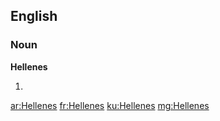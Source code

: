 ==English==

===Noun===
'''Hellenes'''

# {{plural of|[[Hellene]]}}

[[ar:Hellenes]]
[[fr:Hellenes]]
[[ku:Hellenes]]
[[mg:Hellenes]]